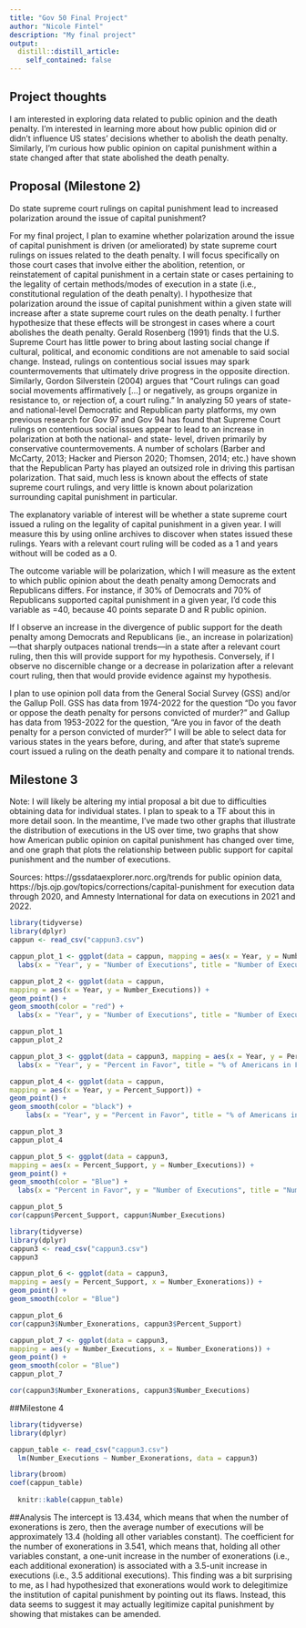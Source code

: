 ```yaml
---
title: "Gov 50 Final Project"
author: "Nicole Fintel"
description: "My final project"
output:
  distill::distill_article:
    self_contained: false
---
```




## Project thoughts

I am interested in exploring data related to public opinion and the death penalty. I'm interested in learning more about how public opinion did or didn't influence US states' decisions whether to abolish the death penalty. Similarly, I'm curious how public opinion on capital punishment within a state changed after that state abolished the death penalty.

## Proposal (Milestone 2)

Do state supreme court rulings on capital punishment lead to increased polarization around the issue of capital punishment? 

For my final project, I plan to examine whether polarization around the issue of capital punishment is driven (or ameliorated) by state supreme court rulings on issues related to the death penalty. I will focus specifically on those court cases that involve either the abolition, retention, or reinstatement of capital punishment in a certain state or cases pertaining to the legality of certain methods/modes of execution in a state (i.e., constitutional regulation of the death penalty). I hypothesize that polarization around the issue of capital punishment within a given state will increase after a state supreme court rules on the death penalty. I further hypothesize that these effects will be strongest in cases where a court abolishes the death penalty. Gerald Rosenberg (1991) finds that the U.S. Supreme Court has little power to bring about lasting social change if cultural, political, and economic conditions are not amenable to said social change. Instead, rulings on contentious social issues may spark countermovements that ultimately drive progress in the opposite direction. Similarly, Gordon Silverstein (2004) argues that “Court rulings can goad social movements affirmatively [...] or negatively, as groups organize in resistance to, or rejection of, a court ruling.” In analyzing 50 years of state- and national-level Democratic and Republican party platforms, my own previous research for Gov 97 and Gov 94 has found that Supreme Court rulings on contentious social issues appear to lead to an increase in polarization at both the national- and state- level, driven primarily by conservative countermovements. A number of scholars (Barber and McCarty, 2013; Hacker and Pierson 2020; Thomsen, 2014; etc.) have shown that the Republican Party has played an outsized role in driving this partisan polarization. That said, much less is known about the effects of state supreme court rulings, and very little is known about polarization surrounding capital punishment in particular. 

The explanatory variable of interest will be whether a state supreme court issued a ruling on the legality of capital punishment in a given year. I will measure this by using online archives to discover when states issued these rulings. Years with a relevant court ruling will be coded as a 1 and years without will be coded as a 0.

The outcome variable will be polarization, which I will measure as the extent to which public opinion about the death penalty among Democrats and Republicans differs. For instance, if 30% of Democrats and 70% of Republicans supported capital punishment in a given year, I’d code this variable as =40, because 40 points separate D and R public opinion.

If I observe an increase in the divergence of public support for the death penalty among Democrats and Republicans (ie., an increase in polarization)—that sharply outpaces national trends—in a state after a relevant court ruling, then this will provide support for my hypothesis. Conversely, if I observe no discernible change or a decrease in polarization after a relevant court ruling, then that would provide evidence against my hypothesis.

I plan to use opinion poll data from the General Social Survey (GSS) and/or the Gallup Poll. GSS has data from 1974-2022 for the question “Do you favor or oppose the death penalty for persons convicted of murder?” and Gallup has data from 1953-2022 for the question, “Are you in favor of the death penalty for a person convicted of murder?” I will be able to select data for various states in the years before, during, and after that state’s supreme court issued a ruling on the death penalty and compare it to national trends. 


## Milestone 3

Note: I will likely be altering my intial proposal a bit due to difficulties obtaining data for individual states. I plan to speak to a TF about this in more detail soon. In the meantime, I've made two other graphs that illustrate the distribution of executions in the US over time, two graphs that show how American public opinion on capital punishment has changed over time, and one graph that plots the relationship between public support for capital punishment and the number of executions.

Sources: https://gssdataexplorer.norc.org/trends for public opinion data,  https://bjs.ojp.gov/topics/corrections/capital-punishment for execution data through 2020, and Amnesty International for data on executions in 2021 and 2022.

```r
library(tidyverse)
library(dplyr)
cappun <- read_csv("cappun3.csv")

cappun_plot_1 <- ggplot(data = cappun, mapping = aes(x = Year, y = Number_Executions)) + geom_line(color = "red") +
  labs(x = "Year", y = "Number of Executions", title = "Number of Executions in the United States per Year", caption = "Sources: US Department of Justice & Amnesty International")

cappun_plot_2 <- ggplot(data = cappun,
mapping = aes(x = Year, y = Number_Executions)) +
geom_point() +
geom_smooth(color = "red") +
  labs(x = "Year", y = "Number of Executions", title = "Number of Executions in the United States per Year", caption = "Sources: US Department of Justice & Amnesty International")

cappun_plot_1
cappun_plot_2
```

```r
cappun_plot_3 <- ggplot(data = cappun3, mapping = aes(x = Year, y = Percent_Support)) + geom_line() +
  labs(x = "Year", y = "Percent in Favor", title = "% of Americans in Favor of Capital Punishment for Homicide by Year", caption = "Source: General Social Survey")

cappun_plot_4 <- ggplot(data = cappun,
mapping = aes(x = Year, y = Percent_Support)) +
geom_point() +
geom_smooth(color = "black") +
    labs(x = "Year", y = "Percent in Favor", title = "% of Americans in Favor of Capital Punishment for Homicide by Year", caption = "Source: General Social Survey")

cappun_plot_3
cappun_plot_4
```


```r
cappun_plot_5 <- ggplot(data = cappun3,
mapping = aes(x = Percent_Support, y = Number_Executions)) +
geom_point() +
geom_smooth(color = "Blue") +
  labs(x = "Percent in Favor", y = "Number of Executions", title = "Number of Executions vs. Support for Capital Punishment", caption = "Sources: General Social Survey, US Department of Justice, and Amnesty International")

cappun_plot_5
cor(cappun$Percent_Support, cappun$Number_Executions)
```

```r
library(tidyverse)
library(dplyr)
cappun3 <- read_csv("cappun3.csv")
cappun3

cappun_plot_6 <- ggplot(data = cappun3,
mapping = aes(y = Percent_Support, x = Number_Exonerations)) +
geom_point() +
geom_smooth(color = "Blue")

cappun_plot_6
cor(cappun3$Number_Exonerations, cappun3$Percent_Support)

cappun_plot_7 <- ggplot(data = cappun3,
mapping = aes(y = Number_Executions, x = Number_Exonerations)) +
geom_point() +
geom_smooth(color = "Blue")
cappun_plot_7

cor(cappun3$Number_Exonerations, cappun3$Number_Executions)
```

##Milestone 4 

```r
library(tidyverse)
library(dplyr)

cappun_table <- read_csv("cappun3.csv")
  lm(Number_Executions ~ Number_Exonerations, data = cappun3)

library(broom)
coef(cappun_table)
  
  knitr::kable(cappun_table)
```
##Analysis
The intercept is 13.434, which means that when the number of exonerations is zero, then the average number of executions will be approximately 13.4 (holding all other variables constant). The coefficient for the number of exonerations in 3.541, which means that, holding all other variables constant, a one-unit increase in the number of exonerations (i.e., each additional exoneration) is associated with a 3.5-unit increase in executions (i.e., 3.5 additional executions). This finding was a bit surprising to me, as I had hypothesized that exonerations would work to delegitimize the institution of capital punishment by pointing out its flaws. Instead, this data seems to suggest it may actually legitimize capital punishment by showing that mistakes can be amended. 
